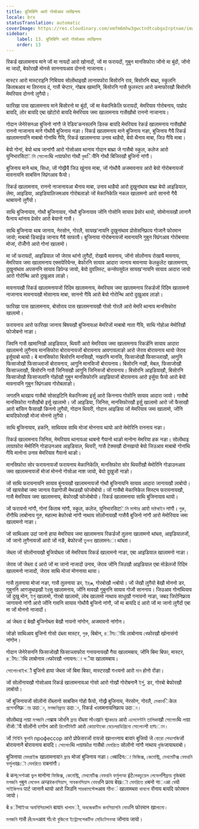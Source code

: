 ```yaml
---
title: बुजिबिनि आरो गोसोआव लाखिनाय
locale: brx
statusTranslation: automatic
coverImage: https://res.cloudinary.com/xmfm6mhw3gwctndtcubgx2rptnae/image/upload/v1740337243/small_cover_educacion_fundamental_a051170f1c.webp
sidebar:
    label: 13. बुजिबिनि आरो गोसोआव लाखिनाय
    order: 13
---
```

रिकर्ड खालामनाय माने जों मा नायदों आरो खोनादों, जों मा फरायदों, गुबुन मानसिफोरा जोंनो मा बुंदों, जोंनो मा जादों, बेफोरखौ मोनसे साननायआव दोननो नाजानाय।

मास्टर आरो मास्टराइनि गिबियाव सोलोंथाइखौ लानायफोरा बिसोरनि राव, बिसोरनि बाथ्रा, स्कुलनि किताबआव मा लिरनाय दं, गासै चेप्टार, गोब्राब खामानि, बिसोरनि गासै फुलस्टप आरो कमाफोरखौ बिसोरनि मेमरियाव दोननो लुगैयो।

फारिखा पास खालामनाय माने बिसोरनो मा बुंदों, जों मा मेकानिकेलि फरायदों, मेमरियाव गोरोबनाय, पाप्रोद बायदि, लोर बायदि एबा खोटोरो बायदि मेमरियाव जमा खालामनाय गासैखौबो राननो नाजानाय।

गोदान जेनेरेसनआ बुजिनो नांगौ जे रेडिय'कनसलनि डिस्क बायदि मेमरियाव रेकर्ड खालामनाय गासैखौबो राननो नाजानाय माने गोथौयै बुजिनाय नङा। रिकर्ड खालामनाय माने बुजिनाय नङा, बुजिनाय गैयै रिकर्ड खालामनायनि माबाबो गोनांथि गैयि, रिकर्ड खालामनाया उनाव थाहैयो, बेयो थैनाय माबा, जिउ गैयि माबा।

बेयो गोनां, बेयो थाब जानांगौ आरो गोसोआव थानाय गोदान बाथ्रा जे गासैबो स्कुल, कलेज आरो युनिभारसिटিনি সোলোংथि লাग्राफोरा गोथौ বুজियैनि गोथौ बिजिरखौ बुजिनो नांगौ।

बुजिनाय माने थाब, सिधा, जों गोख्रैयै जिउ खुंनाय माबा, जों गोथौयै अजमावनाय आरो बेयो गोरोबनायजों मावनायनि साबसिन स्प्रिंगआव फैयो।

रिकर्ड खालामनाय, राननो नाजानायआ थैनाय माबा, उनाव थाहैयो आरो दुखुनांथाव बाथ्रा बेयो आइडियाल, लेमा, आइडिया, आइडियालिजमआव गोरोबलाङो जों मेकानिकेलि नकल खालामनो आरो साननो गैयै थाबायनो लुगैयो।

साथि बुजिनायाव, गोथौ बुजिनायाव, गोथौ बुजिनायाव जोंनि गोसोनि सायाव प्रेसोर थायो, सोमोनायखौ लानानै फैनाय थांनाय प्रेसोर आरो बेयानो गासै।

साथि बुजिनाया थाब जानाय, नेरसोन, गोरलै, सायख'नायनि दुखुनांथाव प्रोसेसनिफ्राय गोजानै फोरमान जायो; माबाबो डिचाईड जानाय गैयै साफायै। बुजिनाया गोरोबनायजों मावनायनि गुबुन स्प्रिंगआव गोरोबनाया मोजां, रोंजोँगो आरो गोनां खालामो।

मा जों फरायदों, आइडियाल जों जेराव थांनो लुगैदों, रोखायै मावनाय, जोंनो सोलोंनाय रोखायै मावनाय, मेमरियाव जमा खालामनाय एक्सपेरियेन्स, बेफोरनि सायाव आदारा जानाय मावनाया केलकुलेट खालामनाय, दुखुनांथाव अपसननि सायाव डिपेन्ड जायो, बेयो दुवलिस्ट, कन्सेपसुवेल सायख'नायनि सायाव आदारा जायो आरो गोरोन्थि आरो दुखुआव लाङो।

मावनायखौ रिकर्ड खालामनायजों रिदिम खालामनाय, मेमरियाव जमा खालामनाय रिकर्डजों रिदिम खालामनो नाजानाय मावनायखौ मोसानाय माबा, साननो गैयि आरो बेयो गोरोन्थि आरो दुखुआव लाङो।

फारिखा पास खालामनाय, बोसोराव पास खालामनायखौ गोसो गोरलै आरो मेमरि थानाय मानसिफोरा खालामो।

फरायनाय आरो फारिखा जानाय बिषयखौ बुजिनायआ मेमरिजों माबाबो नाता गैयि, साथि गोहोआ मेमोरिखौ फोजोबनो नाङा।

जिवनि गासै खामानिखौ आइडियाल, थियरी आरो मेमरियाव जमा खालामनाय रिकर्डनि सायाव आदारा खालामनो लुगैनाय मानसिफोरा बोरायनायजों बोरायनाय आवगायलाङो आरो जेराव बोरायनाय थायो जेराव इर्सुयाबो थायो। बे मानसिफोरा बिसोरनि मानसिखौ, नखरनि मानसि, फिसाजोखौ फिसाज्लाखौ, आगुनि फिसाजोखौ फिसाज्लाजों बोरायनाय, आगुनि मानसिजों बोरायनाय। बिसोरनि नखौ, मेबल, फिसाजोखौ फिसाज्लाखौ, बिसोरनि गासै जिनिसखौ आगुनि जिनिसजों बोरायनाय। बिसोरनि आइडियाखौ, बिसोरनि फिसाजोखौ फिसाजलानि गोहोखौ गुबुन मानसिफोरनि आइडियाजों बोरायनाय आरो इर्सुया फैयो आरो बेयो मावनायनि गुबुन स्प्रिंगआव गोरोबलाङो।

जगतनि थाखाय गासैबो सोसाइटिनि मेकानिजमा इर्सु आरो किननाय गोसोनि सायाव आदारा जायो। गासैबो मानसिफोरा गासैखौबो इर्सु खालामो। जों आइडिया, जिनिस, मानसिफोरखौ इर्सु खालामो आरो जों फैसाखौ आरो बांसिन फैसाखौ किननो लुगैयो, गोदान थियरी, गोदान आइडिया जों मेमरियाव जमा खालामो, जोंनि बायदिफोरखौ मोजां मोननो लुगैयो।

साथि बुजिनायाव, हकनि, साथियाव साथि मोजां मोननाय थायो आरो मेमोरिनि राननाय नङा।

रिकर्ड खालामनाय जिनिस, मेमरियाव थानायआ थाबनो गैयानो थाङो मानोना मेमरिया हक नङा। सोलोंथाइ लाग्राफोरा मेमोरिनि गोडाउनआव आइडियाल, थियरी, गासै टेक्सखौ दोनखायो बेयो जिउआव माबाबो गोनांथि गैयि मानोना उनाव मेमरियाव गैयानो थाङो।

मानसिफोरा सोर फरायनायजों फरायनाय मेकानिकेलि, मानसिफोरा सोर थियरीखौ मेमोरिनि गोडाउनआव जमा खालामनायजों मोजां मोननो गोसोआ नाश जायो, बेयो दुखुजों नाङो।

जों साथि फरायनायनि सायाव बुंनायखौ खालामनायजों गोथौ बुजिनायनि सायाव आदारा जानायखौ लाबोयो। जों खायसेबां जमा जानाय पेडागोजी मेथडखौ फोजोबोयो। जों गासैबो मेकानिकेल सिस्टम फरायनायखौ, गासै मेमरियाव जमा खालामनाय, बेफोरखौ फोजोबोयो। रिकर्ड खालामनाया साथि बुजिनायाव थायो।

जों फरायनो नांगौ, गोनां किताब नांगौ, स्कुल, कलेज, युनिभारसिटিনি মাস্টার आरो মাষ্টৰাইন नांगौ। গুরু, रोंगौथि लाबोनाय गुरु, महात्मा बेफोरबो नांगौ नाथाय सोलोंनायखौ गासैयै बुजिनो नांगौ आरो मेमोरियाव जमा खालामनो नाङा।

जों साथिआव उदां जानो हाया मेमरियाव जमा खालामनाय रिकर्डजों तुलना खालामनो थांब्ला, आइडियालजों, जों जानो लुगैनायजों आरो जों नङै, बेफोरजों তুলনা खालामनো थांब्ला।

जेब्ला जों सोलोंनायखौ बुजियोब्ला जों मेमरियाव रिकर्ड खालामनो नाङा, एबा आइडियाल खालामनो नाङा।

जेराव जों जेब्ला दं आरो जों मा जानो नाजादों उनाव, जेराव जोंनि जिउखौ आइडियाल एबा मोडेलजों रिदिम खालामनो नाजादों, जेराव साथि मोजां मोननाया थाया।

गासै तुलनाया मोजां नङा, गासै तुलनाया डर, ইর্சு, गोरबोखौ লাबोयो। जों जेखौ लुगैयो बेखौ मोननो डर, गुबुननि आगजुथाइखौ ইর্सु खालामनाय, जोंनि मावखौ गुबुननि सायाव गोजौ साननाय। जिउआव गोनांथियाव जों दुखु मोन, ইর্সু खालामो, गोरबो खालामो, लोब खालामो नाथाय साधुखौ गनायनो नाङा, जबद जिरोनिफ्राय जागायनो नांगौ आरो जोंनि गावनि सायाव गोथौयै बुजिनो नांगौ, जों मा बायदि दं आरो जों मा जानो लुगैदों एबा मा जों मोननो नाजादों।

आं जेब्ला दं बेखौ बुजिनोब्ला बेखौ नायनो नांगोन, अजमावनो नांगोन।

जोङो साथिआव बुजिनो गोसो दंब्ला मास्टर, গুরু, बिबोन, রोंगৌथि लाबोनाय বেफोरखौ खोनासंनो नांगोन।

गोदान जेनेरेसननि फिसाजोखौ फिसाज्लाफोरा गनायनायखौ गैया खालामबाय, जोंनि बिमा बिफा, मास्टर, রोंगৌथि लाबोनाय বেफोरखौ গनायनো গैया खालामबाय।

সোলোংথাইখौ बुजिनो हाया जेब्ला जों बिमा बिफा, मास्टरखौ गনাयनो आरो মান होनो रोंङा।

जों सोलोंनायखौ गोसोआव रिकर्ड खालामनायआ गोसो आरो गोखौ गोरोबनानै ইর্সু, डर, गोरबो बेफोरखौ लाबोयो।

जों बुजिनायजों सोलोंनो रोंब्लानो साबसिन गोहो फैयो, गोख्रै बुजिनाय, नेरसोन, गोरलै, মেকানिकेल প্রসেসनिफ्रায় उदाং, মগজনিফ্রায় उदाং, रिकर्ड খাलामनायनिफ्राय उदाং।

सोलोंथाइ লাग्रा মগজনি গোब्राब जोৰनि ফ্রায় रोंब्ला नोওखনি স্ট্রাকচার आरो এলেমেন্টনি তালিকাखौ সোলোংथि লাग्रा रोंजोঁयै सोलोंनो হাगोन आरो রিলেটিভিটি आरो কোয়ান্টাকো বেচেলরডিগ্রিনো সোলোংनो হাगোন।

जों গিবিনি স্কুলনি профессор आरो प्रोफेसरजों रायजो खाলামनाय बायদি बुजियो जे বোরো পেডাগজিजों बोरायनानै बोरायनाय बायदि। সোলোংथि লাग्राफोরা गासैबो মেমরিতে सोलोंनो नांगौ नाथाय বুজিजायाब्लाबो।

बुजिनाया মেমরাইজ खालामनायনি ফ্রায় मोजां बुजिनाय नङा। বেबादिनো ফিজিক্স, কেমেস্ট্রি, মেথমেটিক্স বেফরনি ফর্মুলাखৌ মেমরিতে राबनांगौ।

बे कन्সেপ্টआ ভুল मानोना ফিজিক্স, কেমেস্ট্রি, মেথমেটিক্স বেফরনি ফর্মুলাআ इंटेলেকচুয়েল লেভেলनिফ্রায় বুজিब्ला মগজনি গুबुन লেভেল अन्डरকনসিয়াস, সাবকনসিয়াস বেফরनि फ्राय बेखৌ মেমরিতে রাबनो नाংआ বেयो সাইকিসঅ पार्ट जानानै थायो आरो जिउनि সারকামস্টেন্সआव गोনাं खालामब्ला থাবনো रोंनाय बायदि फोरमान जायो।

बे রोंनाইআ অমনিসিয়ান্সনি बायদি খালামो, অবজেকটিভ কনসিয়াসনি মোডनि फोरमान खाলামো।

মগজনি गासै लेভেলआव गोথৌ বুজিনো ইন্ট্রোসপেকটিভ মেডিটেসনআ जोंनाय जायो।

